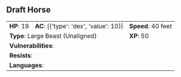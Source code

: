## Draft Horse {#monster-draft-horse}

```{=html}
<table class="table table-striped">
    <tbody>
        <tr>                    
            <td><b>HP</b>: 19</td>
            <td><b>AC</b>: [{'type': 'dex', 'value': 10}]</td>
            <td><b>Speed</b>: 40 feet</td>
        </tr>
        <tr>
            <td colspan="2"><b>Type</b>: Large Beast (Unaligned)</td>
            <td><b>XP</b>: 50</td>
        </tr>
        <tr>
            <td colspan="3"><b>Vulnerabilities</b>: </td>
        </tr>
        <tr>
            <td colspan="3"><b>Resists</b>: </td>
        </tr>
        <tr>
            <td colspan="3"><b>Languages</b>: </td>
        </tr>
    </tbody>
</table>
```